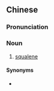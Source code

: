 {{also|角鲨烯}}
==Chinese==
{{zh-forms|s=角鲨烯}}
{{wikipedia|lang=zh}}

===Pronunciation===
{{zh-pron
|m=jiǎoshāxī
|c=gok3 saa1 hei1
|cat=n
}}

===Noun===
{{zh-noun}}

# {{lb|zh|organic compound}} [[squalene]]

====Synonyms====
* {{zh-l|鯊烯}}